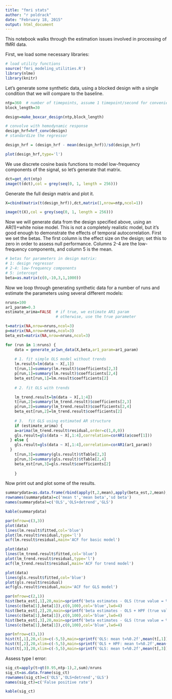 ```yaml
---
title: "fmri stats"
author: "r poldrack"
date: "February 18, 2015"
output: html_document
---
```


This notebook walks through the estimation issues involved in processing of fMRI data.

First, we load some necessary libraries:
```r

# load utility functions
source('fmri_modeling_utilities.R')
library(nlme)
library(knitr)
```

Let's generate some synthetic data, using a blocked design with a single condition that we will compare to the baseline.

```r
ntp=360  # number of timepoints, assume 1 timepoint/second for convenience
block_length=30

design=make_boxcar_design(ntp,block_length)

# convolve with hemodynamic response
design_hrf=hrf_conv(design)
# standardize the regressor

design_hrf = (design_hrf - mean(design_hrf))/sd(design_hrf)

plot(design_hrf,type='l')
```

We use discrete cosine basis functions to model low-frequency components of the signal, so let's generate that matrix.

```r
dct=get_dct(ntp)
image(t(dct),col = grey(seq(0, 1, length = 256)))
```

Generate the full design matrix and plot it.
```r
X=cbind(matrix(t(design_hrf)),dct,matrix(1,nrow=ntp,ncol=1))

image(t(X),col = grey(seq(0, 1, length = 256)))
```

Now we will generate data from the design specified above, using an AR(1)+white noise model. This is not a completely realistic model, but it's good enough to demonstrate the effects of temporal autocorrelation.  First we set the betas.  The first column is the effect size on the design; set this to zero in order to assess null performance.  Columns 2-4 are the low-frequency components, and column 5 is the mean.
```r

# betas for parameters in design matrix:
# 1: design regressor
# 2-4: low-frequency components
# 5: intercept
beta=as.matrix(c(0,-10,3,1,1000))
```


Now we loop through generating synthetic data for a number of runs and estimate the parameters using several different models:

```r

nruns=100
ar1_param=0.3
estimate_arima=FALSE  # if true, we estimate AR1 param
                      # otherwise, use the true parameter

t=matrix(NA,nrow=nruns,ncol=3)
p=matrix(NA,nrow=nruns,ncol=3)
beta_est=matrix(NA,nrow=nruns,ncol=3)

for (run in 1:nruns) {
	data = generate_ar1wn_data(X,beta,ar1_param=ar1_param)
	
	# 1. fit simple OLS model without trends
	lm.result=lm(data ~ X[,1])
	t[run,1]=summary(lm.result)$coefficients[2,3]
	p[run,1]=summary(lm.result)$coefficients[2,4]
	beta_est[run,1]=lm.result$coefficients[2]
	
	# 2. fit OLS with trends

	lm_trend.result=lm(data ~ X[,1:4])
	t[run,2]=summary(lm_trend.result)$coefficients[2,3]
	p[run,2]=summary(lm_trend.result)$coefficients[2,4]
	beta_est[run,2]=lm_trend.result$coefficients[2]
	
	# 3.  fit GLS using estimated AR structure
	if (estimate_arima) {
    a=arima(lm_trend.result$residual,order=c(1,0,0))
    gls.result=gls(data ~ X[,1:4],correlation=corAR1(a$coef[1]))
  } else {
    gls.result=gls(data ~ X[,1:4],correlation=corAR1(ar1_param))
  }
	t[run,3]=summary(gls.result)$tTable[2,3]
	p[run,3]=summary(gls.result)$tTable[2,4]
	beta_est[run,3]=gls.result$coefficients[2]
		
	}
```

Now print out and plot some of the results.
```r
summarydata=as.data.frame(rbind(apply(t,2,mean),apply(beta_est,2,mean),apply(beta_est,2,sd)))
rownames(summarydata)=c('mean t','mean beta','sd beta')
names(summarydata)=c('OLS','OLS+detrend','GLS')

kable(summarydata)

par(mfrow=c(3,3))
plot(data)
lines(lm.result$fitted,col='blue')
plot(lm.result$residual,type='l')
acf(lm.result$residual,main='ACF for basic model')

plot(data)
lines(lm_trend.result$fitted,col='blue')
plot(lm_trend.result$residual,type='l')
acf(lm_trend.result$residual,main='ACF for trend model')

plot(data)
lines(gls.result$fitted,col='blue')
plot(gls.result$residual)
acf(gls.result$residual,main='ACF for GLS model')

par(mfrow=c(2,1))
hist(beta_est[,1],20,main=sprintf('beta estimates - OLS (true value = %f)',beta[1]),xlim=c(-1,1),xlab='beta estimate')
lines(c(beta[1],beta[1]),c(0,100),col='blue',lwd=4)
hist(beta_est[,2],20,main=sprintf('beta estimates - OLS + HPF (true value = %f)',beta[1]),xlim=c(-1,1),xlab='beta estimate')
lines(c(beta[1],beta[1]),c(0,100),col='blue',lwd=4)
hist(beta_est[,3],20,main=sprintf('beta estimates - GLS (true value = %f)',beta[1]),xlim=c(-1,1),xlab='beta estimate')
lines(c(beta[1],beta[1]),c(0,100),col='blue',lwd=4)

par(mfrow=c(3,1))
hist(t[,1],20,xlim=c(-5,5),main=sprintf('OLS: mean t=%0.2f',mean(t[,1])))
hist(t[,2],20,xlim=c(-5,5),main=sprintf('OLS + HPF: mean t=%0.2f',mean(t[,2])))
hist(t[,3],20,xlim=c(-5,5),main=sprintf('GLS: mean t=%0.2f',mean(t[,3])))


```

Assess type I error:

```r

sig_ct=apply(t>qt(0.95,ntp-1),2,sum)/nruns
sig_ct=as.data.frame(sig_ct)
rownames(sig_ct)=c('OLS','OLS+detrend','GLS')
names(sig_ct)=c('False positive rate')

kable(sig_ct)

```
